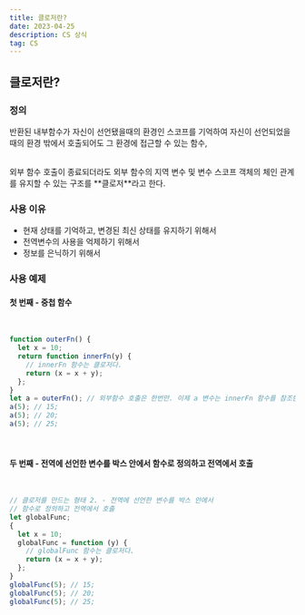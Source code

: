 ```yaml
---
title: 클로저란?
date: 2023-04-25
description: CS 상식
tag: CS
---
```


## 클로저란?

### 정의

반환된 내부함수가 자신이 선언됐을때의 환경인 스코프를 기억하여 자신이 선언되었을때의 환경 밖에서 호출되어도 그 환경에 접근할 수 있는 함수,

<br />
외부 함수 호출이 종료되더라도 외부 함수의 지역 변수 및 변수 스코프 객체의 체인 관계를 유지할 수 있는
구조를 **클로저**라고 한다.

### 사용 이유

- 현재 상태를 기억하고, 변경된 최신 상태를 유지하기 위해서
- 전역변수의 사용을 억제하기 위해서
- 정보를 은닉하기 위해서

### 사용 예제

#### 첫 번째 - 중첩 함수

<br />

```js
function outerFn() {
  let x = 10;
  return function innerFn(y) {
    // innerFn 함수는 클로저다.
    return (x = x + y);
  };
}
let a = outerFn(); // 외부함수 호출은 한번만. 이제 a 변수는 innerFn 함수를 참조한다.
a(5); // 15;
a(5); // 20;
a(5); // 25;
```

<br />

#### 두 번째 - 전역에 선언한 변수를 박스 안에서 함수로 정의하고 전역에서 호출

<br />

```js
// 클로저를 만드는 형태 2. - 전역에 선언한 변수를 박스 안에서
// 함수로 정의하고 전역에서 호출
let globalFunc;
{
  let x = 10;
  globalFunc = function (y) {
    // globalFunc 함수는 클로저다.
    return (x = x + y);
  };
}
globalFunc(5); // 15;
globalFunc(5); // 20;
globalFunc(5); // 25;
```
